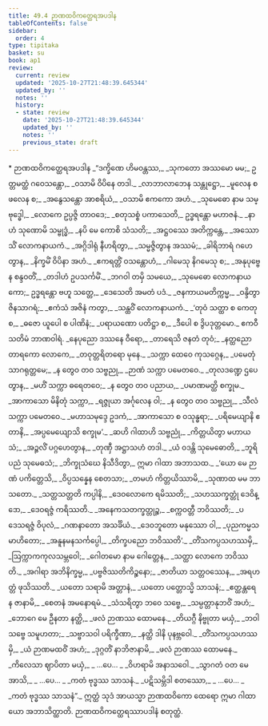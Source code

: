 ```yaml
---
title: 49.4 ဉာဏထဝိကတ္ထေရအပဒါန
tableOfContents: false
sidebar:
  order: 4
type: tipitaka
basket: su
book: ap1
review:
  current: review
  updated: '2025-10-27T21:48:39.645344'
  updated_by: ''
  notes: ''
  history:
  - state: review
    date: '2025-10-27T21:48:39.645344'
    updated_by: ''
    notes: ''
    previous_state: draft
---
```



<ReviewStatus review={frontmatter.review} showDetails={true} />

<HypothesisAnnotation frontmatter={frontmatter} />

<DynamicBreadcrumb />

<Paragraph type="center" book="ap1">
* ဉာဏထဝိကတ္ထေရအပဒါန
</Paragraph>

<Division number="46" book="ap1" e="ch" v="20" p="433">

<Paragraph number="6236" type="verses" book="ap1">
_“ဒက္ခိဏေ ဟိမဝန္တဿ,_  
_သုကတော အဿမော မမ;_  
ဥတ္တမတ္ထံ ဂဝေသန္တော,_  
_ဝသာမိ ဝိပိနေ တဒါ._  

</Paragraph>

</Division>
<Division number="47" book="ap1" e="ch" v="20" p="433">

<Paragraph number="6237" type="verses" book="ap1">
_လာဘာလာဘေန သန္တုဋ္ဌော,_  
_မူလေန စ ဖလေန စ;_  
_အနွေသန္တော အာစရိယံ,_  
_ဝသာမိ ဧကကော အဟံ._  

</Paragraph>

</Division>
<Division number="48" book="ap1" e="ch" v="20" p="433">

<Paragraph number="6238" type="verses" book="ap1">
_သုမေဓော နာမ သမ္ဗုဒ္ဓေါ,_  
_လောကေ ဥပ္ပဇ္ဇိ တာဝဒေ;_  
_စတုသစ္စံ ပကာသေတိ,_  
ဥဒ္ဓရန္တော မဟာဇနံ._  

</Paragraph>

</Division>
<Division number="49" book="ap1" e="ch" v="20" p="433">

<Paragraph number="6239" type="verses" book="ap1">
_နာဟံ သုဏောမိ သမ္ဗုဒ္ဓံ,_  
_နပိ မေ ကောစိ သံသတိ;_  
_အဋ္ဌဝဿေ အတိက္ကန္တေ,_  
_အဿောသိံ လောကနာယကံ._  

</Paragraph>

</Division>
<Division number="50" book="ap1" e="ch" v="20" p="433">

<Paragraph number="6240" type="verses" book="ap1">
_အဂ္ဂိဒါရုံ နီဟရိတွာ,_  
_သမ္မဇ္ဇိတွာန အဿမံ;_  
_ခါရိဘာရံ ဂဟေတွာန,_  
_နိက္ခမိံ ဝိပိနာ အဟံ._  

</Paragraph>

</Division>
<Division number="51" book="ap1" e="ch" v="20" p="433">

<Paragraph number="6241" type="verses" book="ap1">
_ဧကရတ္တိံ ဝသန္တောဟံ,_  
_ဂါမေသု နိဂမေသု စ;_  
_အနုပုဗ္ဗေန စန္ဒဝတိံ,_  
_တဒါဟံ ဥပသင်္ကမိံ._  

</Paragraph>

</Division>
<Division number="52" book="ap1" e="ch" v="20" p="433">

<Paragraph number="6242" type="verses" book="ap1">
_ဘဂဝါ တမှိ သမယေ,_  
_သုမေဓော လောကနာယကော;_  
ဥဒ္ဓရန္တော ဗဟူ သတ္တေ,_  
_ဒေသေတိ အမတံ ပဒံ._  

</Paragraph>

</Division>
<Division number="53" book="ap1" e="ch" v="20" p="433">

<Paragraph number="6243" type="verses" book="ap1">
_ဇနကာယမတိက္ကမ္မ,_  
_ဝန္ဒိတွာ ဇိနသာဂရံ;_  
_ဧကံသံ အဇိနံ ကတွာ,_  
_သန္ထဝိံ လောကနာယကံ._  

</Paragraph>

</Division>
<Division number="54" book="ap1" e="ch" v="20" p="433">

<Paragraph number="6244" type="verses" book="ap1">
_‘တုဝံ သတ္ထာ စ ကေတု စ,_  
_ဓဇော ယူပေါ စ ပါဏိနံ;_  
_ပရာယဏော ပတိဋ္ဌာ စ,_  
_ဒီပေါ စ ဒွိပဒုတ္တမော._  


</Paragraph>
</Division>

<Paragraph number="6245" type="center" book="ap1">
ဧကဝီသတိမံ ဘာဏဝါရံ.


</Paragraph>

<Division number="55" book="ap1" e="ch" v="20" p="433">

<Paragraph number="6246" type="verses" book="ap1">
_နေပုညော ဒဿနေ ဝီရော,_  
_တာရေသိ ဇနတံ တုဝံ;_  
_နတ္ထညော တာရကော လောကေ,_  
_တဝုတ္တရိတရော မုနေ._  

</Paragraph>

</Division>
<Division number="56" book="ap1" e="ch" v="20" p="433">

<Paragraph number="6247" type="verses" book="ap1">
_သက္ကာ ထေဝေ ကုသဂ္ဂေန,_  
_ပမေတုံ သာဂရုတ္တမေ;_  
_န တွေဝ တဝ သဗ္ဗညု,_  
_ဉာဏံ သက္ကာ ပမေတဝေ._  

</Paragraph>

</Division>
<Division number="57" book="ap1" e="ch" v="20" p="433">

<Paragraph number="6248" type="verses" book="ap1">
_တုလဒဏ္ဍေ ဌပေတွာန,_  
_မဟိံ သက္ကာ ဓရေတဝေ;_  
_န တွေဝ တဝ ပညာယ,_  
_ပမာဏမတ္ထိ စက္ခုမ._  

</Paragraph>

</Division>
<Division number="58" book="ap1" e="ch" v="20" p="433">

<Paragraph number="6249" type="verses" book="ap1">
_အာကာသော မိနိတုံ သက္ကာ,_  
_ရဇ္ဇုယာ အင်္ဂုလေန ဝါ;_  
_န တွေဝ တဝ သဗ္ဗညု,_  
_သီလံ သက္ကာ ပမေတဝေ._  

</Paragraph>

</Division>
<Division number="59" book="ap1" e="ch" v="20" p="434">

<Paragraph number="6250" type="verses" book="ap1">
_မဟာသမုဒ္ဒေ ဥဒကံ,_  
_အာကာသော စ ဝသုန္ဓရာ;_  
_ပရိမေယျာနိ ဧတာနိ,_  
_အပ္ပမေယျောသိ စက္ခုမ’._  

</Paragraph>

</Division>
<Division number="60" book="ap1" e="ch" v="20" p="434">

<Paragraph number="6251" type="verses" book="ap1">
_ဆဟိ ဂါထာဟိ သဗ္ဗညုံ,_  
_ကိတ္တယိတွာ မဟာယသံ;_  
_အဉ္ဇလိံ ပဂ္ဂဟေတွာန,_  
_တုဏှီ အဋ္ဌာသဟံ တဒါ._  

</Paragraph>

</Division>
<Division number="61" book="ap1" e="ch" v="20" p="434">

<Paragraph number="6252" type="verses" book="ap1">
_ယံ ဝဒန္တိ သုမေဓောတိ,_  
_ဘူရိပညံ သုမေဓသံ;_  
_ဘိက္ခုသံဃေ နိသီဒိတွာ,_  
ဣမာ ဂါထာ အဘာသထ._  

</Paragraph>

</Division>
<Division number="62" book="ap1" e="ch" v="20" p="434">

<Paragraph number="6253" type="verses" book="ap1">
_‘ယော မေ ဉာဏံ ပကိတ္တေသိ,_  
_ဝိပ္ပသန္နေန စေတသာ;_  
_တမဟံ ကိတ္တယိဿာမိ,_  
_သုဏာထ မမ ဘာသတော._  

</Paragraph>

</Division>
<Division number="63" book="ap1" e="ch" v="20" p="434">

<Paragraph number="6254" type="verses" book="ap1">
_သတ္တသတ္တတိ ကပ္ပါနိ,_  
_ဒေဝလောကေ ရမိဿတိ;_  
_သဟဿက္ခတ္တုံ ဒေဝိန္ဒော,_  
_ဒေဝရဇ္ဇံ ကရိဿတိ._  

</Paragraph>

</Division>
<Division number="64" book="ap1" e="ch" v="20" p="434">

<Paragraph number="6255" type="verses" book="ap1">
_အနေကသတက္ခတ္တုဉ္စ,_  
_စက္ကဝတ္တီ ဘဝိဿတိ;_  
_ပဒေသရဇ္ဇံ ဝိပုလံ,_  
_ဂဏနာတော အသင်္ခိယံ._  

</Paragraph>

</Division>
<Division number="65" book="ap1" e="ch" v="20" p="434">

<Paragraph number="6256" type="verses" book="ap1">
_ဒေဝဘူတော မနုဿော ဝါ,_  
_ပုညကမ္မသမာဟိတော;_  
_အနူနမနသင်္ကပ္ပေါ,_  
_တိက္ခပညော ဘဝိဿတိ’._  

</Paragraph>

</Division>
<Division number="66" book="ap1" e="ch" v="20" p="434">

<Paragraph number="6257" type="verses" book="ap1">
_တိံသကပ္ပသဟဿမှိ,_  
_ဩက္ကာကကုလသမ္ဘဝေါ;_  
_ဂေါတမော နာမ ဂေါတ္တေန,_  
_သတ္ထာ လောကေ ဘဝိဿတိ._  

</Paragraph>

</Division>
<Division number="67" book="ap1" e="ch" v="20" p="434">

<Paragraph number="6258" type="verses" book="ap1">
_အဂါရာ အဘိနိက္ခမ္မ,_  
_ပဗ္ဗဇိဿတိကိဉ္စနော;_  
_ဇာတိယာ သတ္တဝဿေန,_  
_အရဟတ္တံ ဖုသိဿတိ._  

</Paragraph>

</Division>
<Division number="68" book="ap1" e="ch" v="20" p="434">

<Paragraph number="6259" type="verses" book="ap1">
_ယတော သရာမိ အတ္တာနံ,_  
_ယတော ပတ္တောသ္မိ သာသနံ;_  
_ဧတ္ထန္တရေ န ဇာနာမိ,_  
_စေတနံ အမနောရမံ._  

</Paragraph>

</Division>
<Division number="69" book="ap1" e="ch" v="20" p="434">

<Paragraph number="6260" type="verses" book="ap1">
_သံသရိတွာ ဘဝေ သဗ္ဗေ,_  
_သမ္ပတ္တာနုဘဝိံ အဟံ;_  
_ဘောဂေ မေ ဦနတာ နတ္ထိ,_  
_ဖလံ ဉာဏဿ ထောမနေ._  

</Paragraph>

</Division>
<Division number="70" book="ap1" e="ch" v="20" p="434">

<Paragraph number="6261" type="verses" book="ap1">
_တိယဂ္ဂီ နိဗ္ဗုတာ မယှံ,_  
_ဘဝါ သဗ္ဗေ သမူဟတာ;_  
_သဗ္ဗာသဝါ ပရိက္ခီဏာ,_  
_နတ္ထိ ဒါနိ ပုနဗ္ဘဝေါ._  

</Paragraph>

</Division>
<Division number="71" book="ap1" e="ch" v="20" p="434">

<Paragraph number="6262" type="verses" book="ap1">
_တိံသကပ္ပသဟဿမှိ,_  
_ယံ ဉာဏမထဝိံ အဟံ;_  
_ဒုဂ္ဂတိံ နာဘိဇာနာမိ,_  
_ဖလံ ဉာဏဿ ထောမနေ._  

</Paragraph>

</Division>
<Division number="72" book="ap1" e="ch" v="20" p="435">

<Paragraph number="6263" type="verses" book="ap1">
_ကိလေသာ ဈာပိတာ မယှံ,_  
_ …ပေ… _  
_ဝိဟရာမိ အနာသဝေါ._  

</Paragraph>

</Division>
<Division number="73" book="ap1" e="ch" v="20" p="435">

<Paragraph number="6264" type="verses" book="ap1">
_သွာဂတံ ဝတ မေ အာသိ,_  
_ …ပေ… _  
_ကတံ ဗုဒ္ဓဿ သာသနံ._  

</Paragraph>

</Division>
<Division number="74" book="ap1" e="ch" v="20" p="435">

<Paragraph number="6265" type="verses" book="ap1">
_ပဋိသမ္ဘိဒါ စတဿော,_  
_ …ပေ… _  
_ကတံ ဗုဒ္ဓဿ သာသနံ”._  

</Paragraph>

<Paragraph number="6266" book="ap1">
ဣတ္ထံ သုဒံ အာယသ္မာ ဉာဏထဝိကော ထေရော ဣမာ ဂါထာယော အဘာသိတ္ထာတိ.

</Paragraph>
</Division>

<Paragraph number="6267" type="center" book="ap1">
ဉာဏထဝိကတ္ထေရဿာပဒါနံ စတုတ္ထံ.
</Paragraph>